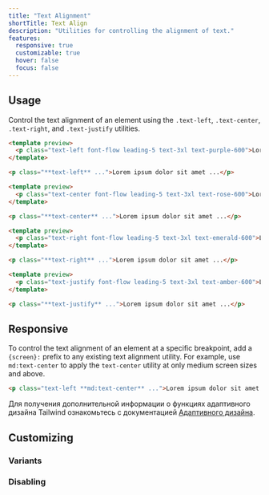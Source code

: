 ```yaml
---
title: "Text Alignment"
shortTitle: Text Align
description: "Utilities for controlling the alignment of text."
features:
  responsive: true
  customizable: true
  hover: false
  focus: false
---
```




## Usage

Control the text alignment of an element using the `.text-left`, `.text-center`, `.text-right`, and `.text-justify` utilities.

```html purple
<template preview>
  <p class="text-left font-flow leading-5 text-3xl text-purple-600">Lorem ipsum dolor sit amet, consectetur adipisicing elit. Nobis fugit, enim molestiae praesentium eveniet, recusandae et error beatae facilis ex harum consequuntur, quia pariatur non. Doloribus illo, ullam blanditiis ab.</p>
</template>

<p class="**text-left** ...">Lorem ipsum dolor sit amet ...</p>
```

```html rose
<template preview>
  <p class="text-center font-flow leading-5 text-3xl text-rose-600">Lorem ipsum dolor sit amet, consectetur adipisicing elit. Nobis fugit, enim molestiae praesentium eveniet, recusandae et error beatae facilis ex harum consequuntur, quia pariatur non. Doloribus illo, ullam blanditiis ab.</p>
</template>

<p class="**text-center** ...">Lorem ipsum dolor sit amet ...</p>
```

```html emerald
<template preview>
  <p class="text-right font-flow leading-5 text-3xl text-emerald-600">Lorem ipsum dolor sit amet, consectetur adipisicing elit. Nobis fugit, enim molestiae praesentium eveniet, recusandae et error beatae facilis ex harum consequuntur, quia pariatur non. Doloribus illo, ullam blanditiis ab.</p>
</template>

<p class="**text-right** ...">Lorem ipsum dolor sit amet ...</p>
```

```html amber
<template preview>
  <p class="text-justify font-flow leading-5 text-3xl text-amber-600">Lorem ipsum dolor sit amet, consectetur adipisicing elit. Nobis fugit, enim molestiae praesentium eveniet, recusandae et error beatae facilis ex harum consequuntur, quia pariatur non. Doloribus illo, ullam blanditiis ab.</p>
</template>

<p class="**text-justify** ...">Lorem ipsum dolor sit amet ...</p>
```

## Responsive

To control the text alignment of an element at a specific breakpoint, add a `{screen}:` prefix to any existing text alignment utility. For example, use `md:text-center` to apply the `text-center` utility at only medium screen sizes and above.

```html
<p class="text-left **md:text-center** ...">Lorem ipsum dolor sit amet ...</p>
```

Для получения дополнительной информации о функциях адаптивного дизайна Tailwind ознакомьтесь с документацией [Адаптивного дизайна](/docs/responsive-design).

## Customizing

### Variants

<Variants plugin="textAlign" name="text alignment" />

### Disabling

<Disabling plugin="textAlign" name="text alignment" />
